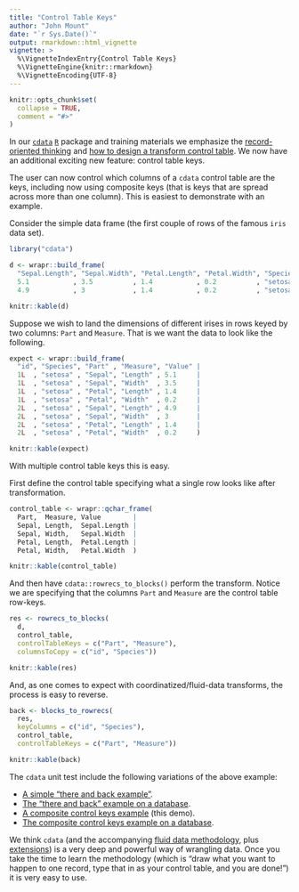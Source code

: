 ```yaml
---
title: "Control Table Keys"
author: "John Mount"
date: "`r Sys.Date()`"
output: rmarkdown::html_vignette
vignette: >
  %\VignetteIndexEntry{Control Table Keys}
  %\VignetteEngine{knitr::rmarkdown}
  %\VignetteEncoding{UTF-8}
---
```


```r
knitr::opts_chunk$set(
  collapse = TRUE,
  comment = "#>"
)
```

In our [`cdata`](https://github.com/WinVector/cdata) [`R`](https://www.r-project.org) package and training materials we emphasize the [record-oriented thinking](https://winvector.github.io/cdata/articles/blocksrecs.html) and [how to design a transform control table](https://winvector.github.io/cdata/articles/design.html).  We now have an additional exciting new feature: control table keys.

The user can now control which columns of a `cdata` control table are the keys, including now using composite keys (that is keys that are spread across more than one column).  This is easiest to demonstrate with an example.

Consider the simple data frame (the first couple of rows of the famous `iris` data set).

```r
library("cdata")

d <- wrapr::build_frame(
  "Sepal.Length", "Sepal.Width", "Petal.Length", "Petal.Width", "Species", "id" |
  5.1           , 3.5          , 1.4           , 0.2          , "setosa" , 1L   |
  4.9           , 3            , 1.4           , 0.2          , "setosa" , 2L   )

knitr::kable(d)
```

Suppose we wish to land the dimensions of different irises in rows keyed by two columns: `Part` and `Measure`. That is we want the data to look like the following.

```r
expect <- wrapr::build_frame(
  "id", "Species", "Part" , "Measure", "Value" |
  1L  , "setosa" , "Sepal", "Length" , 5.1     |
  1L  , "setosa" , "Sepal", "Width"  , 3.5     |
  1L  , "setosa" , "Petal", "Length" , 1.4     |
  1L  , "setosa" , "Petal", "Width"  , 0.2     |
  2L  , "setosa" , "Sepal", "Length" , 4.9     |
  2L  , "setosa" , "Sepal", "Width"  , 3       |
  2L  , "setosa" , "Petal", "Length" , 1.4     |
  2L  , "setosa" , "Petal", "Width"  , 0.2     )

knitr::kable(expect)
```

With multiple control table keys this is easy.

First define the control table specifying what a single row looks like after transformation.

```r
control_table <- wrapr::qchar_frame(
  Part,  Measure, Value        |
  Sepal, Length,  Sepal.Length |
  Sepal, Width,   Sepal.Width  |
  Petal, Length,  Petal.Length |
  Petal, Width,   Petal.Width  )

knitr::kable(control_table)
```

And then have `cdata::rowrecs_to_blocks()` perform the transform.  Notice we are specifying that the columns `Part` and `Measure` are the control table row-keys.

```r
res <- rowrecs_to_blocks(
  d,
  control_table,
  controlTableKeys = c("Part", "Measure"),
  columnsToCopy = c("id", "Species"))

knitr::kable(res)
```

And, as one comes to expect with coordinatized/fluid-data transforms, the process is easy to reverse.

```r
back <- blocks_to_rowrecs(
  res,
  keyColumns = c("id", "Species"),
  control_table,
  controlTableKeys = c("Part", "Measure"))

knitr::kable(back)
```

The `cdata` unit test include the following variations of the above example:

  * [A simple "there and back example"](https://github.com/WinVector/cdata/blob/master/inst/unit_tests/test_there_and_back.R).
  * [The "there and back" example on a database](https://github.com/WinVector/cdata/blob/master/inst/unit_tests/test_there_and_back_db.R).
  * [A composite control keys example](https://github.com/WinVector/cdata/blob/master/inst/unit_tests/test_composite_control_keys.R) (this demo).
  * [The composite control keys example on a database](https://github.com/WinVector/cdata/blob/master/inst/unit_tests/test_composite_control_keys_db.R).
  
We think `cdata` (and the accompanying [fluid data methodology](http://winvector.github.io/FluidData/FluidData.html), plus [extensions](https://winvector.github.io/cdata/articles/general_transform.html)) is a very deep and powerful way of wrangling data.  Once you take the time to learn the methodology (which is "draw what you want to happen to one record, type that in as your control table, and you are done!") it is very easy to use.


  